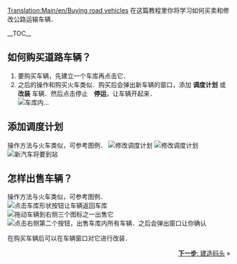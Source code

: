 [[Translation:Main/en/Buying road vehicles]]{{en/-}}{{zh/教程}}
在这篇教程里你将学习如何买卖和修改公路运输车辆．

__TOC__ 
==如何购买道路车辆？==
#要购买车辆，先建立一个车库再点击它．
#之后的操作和购买火车类似．购买后会弹出新车辆的窗口，添加 '''调度计划''' 或 '''改装''' 车辆．然后点击停止　'''停运'''，让车辆开起来．<br/>[[File:en/stopped bus.png|frame|none|车库内...]]

==添加调度计划==
操作方法与火车类似，可参考图例．
[[File:en/Orders.png|修改调度计划]]
[[File:en/tutorial bus 6.png|frame|none|修改调度计划]]
<br/>[[File:en/Tutorial bus 7.png|frame|none|新汽车将要到站]]

==怎样出售车辆？==
操作方法与火车类似，可参考图例．
<br/>[[File:en/Buying-road-vehicles-6.png|none|frame|点击车库形状按钮让车辆返回车库]]
<br/>[[File:en/Buying-road-vehicles-7.png|none|frame|拖动车辆到右侧三个图标之一出售它]]
<br/>[[File:en/Buying-road-vehicles-8.png|none|frame|点击右侧第二个按钮，出售车库内所有车辆．之后会弹出窗口让你确认]]

在购买车辆后可以在车辆窗口对它进行改装．

<span style="float: right">[[Main/zh/教程/建造码头|'''下一步''': 建造码头]] &raquo;</span>